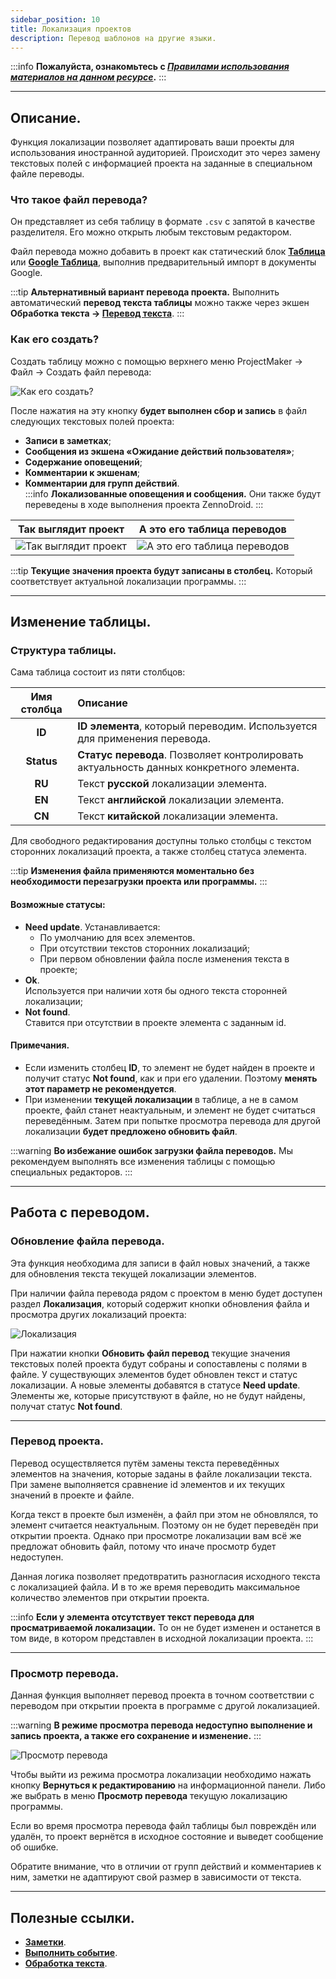 ```yaml
---
sidebar_position: 10
title: Локализация проектов
description: Перевод шаблонов на другие языки.
---
```

:::info **Пожалуйста, ознакомьтесь с [*Правилами использования материалов на данном ресурсе*](../Disclaimer).**
:::
_______________________________________________ 
## Описание.  
Функция локализации позволяет адаптировать ваши проекты для использования иностранной аудиторией. Происходит это через замену текстовых полей с информацией проекта на заданные в специальном файле переводы.   

### Что такое файл перевода?
Он представляет из себя таблицу в формате `.csv` с запятой в качестве разделителя. Его можно открыть любым текстовым редактором.  

Файл перевода можно добавить в проект как статический блок [**Таблица**](../Project%20Editor/Lists%20and%20Google%20Sheets/Tables) или [**Google Таблица**](../Project%20Editor/Lists%20and%20Google%20Sheets/Google_Sheet), выполнив предварительный импорт в документы Google.  

:::tip **Альтернативный вариант перевода проекта.**
Выполнить автоматический **перевод текста таблицы** можно также через экшен **Обработка текста → [Перевод текста](../Data/Text#перевод)**.
:::

### Как его создать?  
Создать таблицу можно с помощью верхнего меню ProjectMaker → Файл → Создать файл перевода:  

![Как его создать?](./assets/Localization/Localization_pic1.png)  

После нажатия на эту кнопку **будет выполнен сбор и запись** в файл следующих текстовых полей проекта:  
- **Записи в заметках**;  
- **Сообщения из экшена «Ожидание действий пользователя»**;  
- **Содержание оповещений**;  
- **Комментарии к экшенам**;  
- **Комментарии для групп действий**.  
:::info **Локализованные оповещения и сообщения.**
Они также будут переведены в ходе выполнения проекта ZennoDroid.
:::

| Так выглядит проект    | А это его таблица переводов |
| -------- | ------- |
| ![Так выглядит проект](./assets/Localization/Localization_pic2.png)  | ![А это его таблица переводов](./assets/Localization/Localization_pic3.png)    |  

:::tip **Текущие значения проекта будут записаны в столбец.**
Который соответствует актуальной локализации программы.
:::  
_______________________________________________ 
## Изменение таблицы.
### Структура таблицы.  
Сама таблица состоит из пяти столбцов:  

| Имя столбца    | Описание |
| :--------: | :------- |
| **ID**  | **ID элемента**, который переводим. Используется для применения перевода.    |
| **Status** | **Статус перевода**. Позволяет контролировать актуальность данных конкретного элемента.     |
| **RU**    | Текст **русской** локализации элемента.    |
| **EN**    | Текст **английской** локализации элемента.    |
| **CN**    | Текст **китайской** локализации элемента.    |  

Для свободного редактирования доступны только столбцы с текстом сторонних локализаций проекта, а также столбец статуса элемента.  

:::tip **Изменения файла применяются моментально без необходимости перезагрузки проекта или программы.**
::: 

#### Возможные статусы:  
- **Need update**. Устанавливается:    
    - По умолчанию для всех элементов.  
    - При отсутствии текстов сторонних локализаций;  
    - При первом обновлении файла после изменения текста в проекте;  
- **Ok**.  
Используется при наличии хотя бы одного текста сторонней локализации;  
- **Not found**.  
Ставится при отсутствии в проекте элемента с заданным id.  

#### Примечания.  
- Если изменить столбец **ID**, то элемент не будет найден в проекте и получит статус **Not found**, как и при его удалении. Поэтому **менять этот параметр не рекомендуется**.
- При изменении **текущей локализации** в таблице, а не в самом проекте, файл станет неактуальным, и элемент не будет считаться переведённым. Затем при попытке просмотра перевода для другой локализации **будет предложено обновить файл**.  

:::warning **Во избежание ошибок загрузки файла переводов.**
Мы рекомендуем выполнять все изменения таблицы с помощью специальных редакторов.
:::  
_______________________________________________ 
## Работа с переводом.  
### Обновление файла перевода.  
Эта функция необходима для записи в файл новых значений, а также для обновления текста текущей локализации элементов.  

При наличии файла перевода рядом с проектом в меню будет доступен раздел **Локализация**, который содержит кнопки обновления файла и просмотра других локализаций проекта:  

![Локализация](./assets/Localization/Localization_pic4.png)  

При нажатии кнопки **Обновить файл перевод** текущие значения текстовых полей проекта будут собраны и сопоставлены с полями в файле. У существующих элементов будет обновлен текст и статус локализации. А новые элементы добавятся в статусе **Need update**. Элементы же, которые присутствуют в файле, но не будут найдены, получат статус **Not found**.  
_______________________________________________ 
### Перевод проекта.
Перевод осуществляется путём замены текста переведённых элементов на значения, которые заданы в файле локализации текста. При замене выполняется сравнение id элементов и их текущих значений в проекте и файле.  

Когда текст в проекте был изменён, а файл при этом не обновлялся, то элемент считается неактуальным. Поэтому он не будет переведён при открытии проекта. Однако при просмотре локализации вам всё же предложат обновить файл, потому что иначе просмотр будет недоступен.  

Данная логика позволяет предотвратить разногласия исходного текста с локализацией файла. И в то же время переводить максимальное количество элементов при открытии проекта.  

:::info **Если у элемента отсутствует текст перевода для просматриваемой локализации.**
То он не будет изменен и останется в том виде, в котором представлен в исходной локализации проекта. 
:::  
_______________________________________________ 
### Просмотр перевода.
Данная функция выполняет перевод проекта в точном соответствии с переводом при открытии проекта в программе с другой локализацией.  

:::warning **В режиме просмотра перевода недоступно выполнение и запись проекта, а также его сохранение и изменение.**
:::   

![Просмотр перевода](./assets/Localization/Localization_pic5.png) 

Чтобы выйти из режима просмотра локализации необходимо нажать кнопку **Вернуться к редактированию** на информационной панели. Либо же выбрать в меню **Просмотр перевода** текущую локализацию программы.  

Если во время просмотра перевода файл таблицы был повреждён или удалён, то проект вернётся в исходное состояние и выведет сообщение об ошибке.  

Обратите внимание, что в отличии от групп действий и комментариев к ним, заметки не адаптируют свой размер в зависимости от текста.  
_______________________________________________  
## Полезные ссылки.   
- [**Заметки**](../Project%20Editor/Project/Notes).  
- [**Выполнить событие**](../Android/RunEvent).   
- [**Обработка текста**](../Data/Text). 